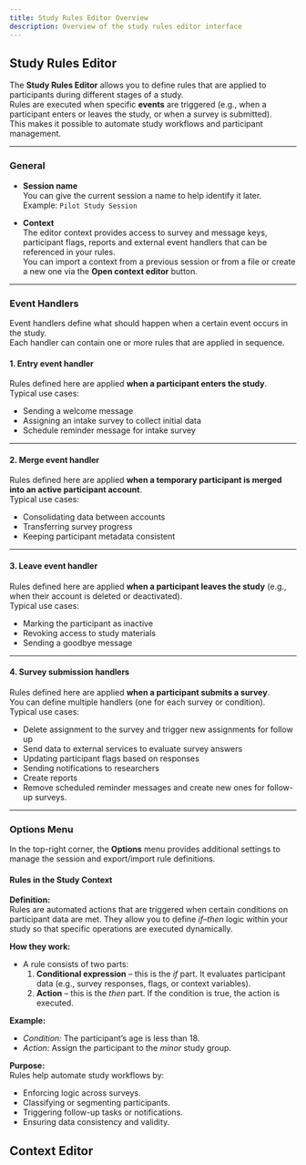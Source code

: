 ```yaml
---
title: Study Rules Editor Overview
description: Overview of the study rules editor interface
---
```


## Study Rules Editor

The **Study Rules Editor** allows you to define rules that are applied to participants during different stages of a study.  
Rules are executed when specific **events** are triggered (e.g., when a participant enters or leaves the study, or when a survey is submitted).  
This makes it possible to automate study workflows and participant management.

---

### General

- **Session name**  
  You can give the current session a name to help identify it later.  
  Example: `Pilot Study Session`  

- **Context**  
  The editor context provides access to survey and message keys, participant flags, reports and external event handlers that can be referenced in your rules.  
  You can import a context from a previous session or from a file or create a new one via the **Open context editor** button.

---

### Event Handlers

Event handlers define what should happen when a certain event occurs in the study.  
Each handler can contain one or more rules that are applied in sequence.

#### 1. Entry event handler
Rules defined here are applied **when a participant enters the study**.  
Typical use cases:
- Sending a welcome message
- Assigning an intake survey to collect initial data
- Schedule reminder message for intake survey

---

#### 2. Merge event handler
Rules defined here are applied **when a temporary participant is merged into an active participant account**.  
Typical use cases:
- Consolidating data between accounts
- Transferring survey progress
- Keeping participant metadata consistent

---

#### 3. Leave event handler
Rules defined here are applied **when a participant leaves the study** (e.g., when their account is deleted or deactivated).  
Typical use cases:
- Marking the participant as inactive
- Revoking access to study materials
- Sending a goodbye message

---

#### 4. Survey submission handlers
Rules defined here are applied **when a participant submits a survey**.  
You can define multiple handlers (one for each survey or condition).  
Typical use cases:
- Delete assignment to the survey and trigger new assignments for follow up
- Send data to external services to evaluate survey answers
- Updating participant flags based on responses
- Sending notifications to researchers
- Create reports
- Remove scheduled reminder messages and create new ones for follow-up surveys.

---

### Options Menu

In the top-right corner, the **Options** menu provides additional settings to manage the session and export/import rule definitions.


#### Rules in the Study Context  

**Definition:**  
Rules are automated actions that are triggered when certain conditions on participant data are met. They allow you to define *if–then* logic within your study so that specific operations are executed dynamically.  

**How they work:**  
- A rule consists of two parts:  
  1. **Conditional expression** – this is the *if* part. It evaluates participant data (e.g., survey responses, flags, or context variables).  
  2. **Action** – this is the *then* part. If the condition is true, the action is executed.  

**Example:**  
- *Condition:* The participant’s age is less than 18.  
- *Action:* Assign the participant to the *minor* study group.  

**Purpose:**  
Rules help automate study workflows by:  
- Enforcing logic across surveys.  
- Classifying or segmenting participants.  
- Triggering follow-up tasks or notifications.  
- Ensuring data consistency and validity.  

## Context Editor
